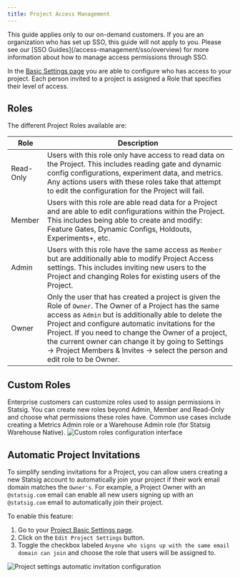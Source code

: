 ```yaml
---
title: Project Access Management
---
```

<Info>
This guide applies only to our on-demand customers. If you are an organization who has set up SSO, this guide will not apply to you. Please see our [SSO Guides](/access-management/sso/overview) for more information about how to manage access permissions through SSO.
</Info>

In the [Basic Settings page](https://console.statsig.com/settings) you are able to configure who has access to your project. Each person invited to a project is assigned a Role that specifies their level of access. 

## Roles 

The different Project Roles available are:

| Role | Description |
|-----------|-------------|
| Read-Only | Users with this role only have access to read data on the Project. This includes reading gate and dynamic config configurations, experiment data, and metrics. Any actions users with these roles take that attempt to edit the configuration for the Project will fail. |
| Member | Users with this role are able read data for a Project and are able to edit configurations within the Project. This includes being able to create and modify: Feature Gates, Dynamic Configs, Holdouts, Experiments+, etc. |
| Admin | Users with this role have the same access as `Member` but are additionally able to modify Project Access settings. This includes inviting new users to the Project and changing Roles for existing users of the Project. |
| Owner | Only the user that has created a project is given the Role of `Owner`. The Owner of a Project has the same access as `Admin` but is additionally able to delete the Project and configure automatic invitations for the Project. If you need to change the Owner of a project, the current owner can change it by going to Settings -> Project Members & Invites -> select the person and edit role to be Owner. |

## Custom Roles
Enterprise customers can customize roles used to assign permissions in Statsig. You can create new roles beyond Admin, Member and Read-Only and choose what permissions these roles have. Common use cases include creating a Metrics Admin role or a Warehouse Admin role (for Statsig Warehouse Native).
![Custom roles configuration interface](https://github.com/statsig-io/docs/assets/112416832/1b5a0601-6311-401e-87e3-5d1055a025e7)

## Automatic Project Invitations

To simplify sending invitations for a Project, you can allow users creating a new Statsig account to automatically join your project if their work email domain matches the `Owner's`. For example, a Project Owner with an `@statsig.com` email can enable all new users signing up with an `@statsig.com` email to automatically join their project.

To enable this feature:

1. Go to your [Project Basic Settings page](https://console.statsig.com/settings).
2. Click on the `Edit Project Settings` button.
3. Toggle the checkbox labeled `Anyone who signs up with the same email domain can join` and choose the role that users will be assigned to.

![Project settings automatic invitation configuration](https://user-images.githubusercontent.com/75151332/128581866-b5856f1d-9ac6-462d-a57e-22320a093457.png)
